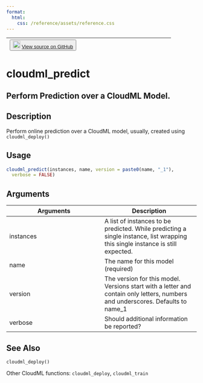 ```yaml
---
format:
  html:
    css: /reference/assets/reference.css
---
```


| <button class="button"> ![](/reference/assets/GitHub-Mark-32px.png){width="20"} [View source on GitHub](NULL/blob/main/R/models.R#L95) </button> |
|:------------------------------:|:--------------------------------------:|

# cloudml_predict

## Perform Prediction over a CloudML Model.

## Description
Perform online prediction over a CloudML model, usually, created using `cloudml_deploy()`


## Usage
```r
cloudml_predict(instances, name, version = paste0(name, "_1"), 
  verbose = FALSE) 
```

## Arguments
|Arguments|Description|
|---|---|
| instances | A list of instances to be predicted. While predicting a single instance, list wrapping this single instance is still expected. |
| name | The name for this model (required) |
| version | The version for this model. Versions start with a letter and contain only letters, numbers and underscores. Defaults to name_1 |
| verbose | Should additional information be reported? |






## See Also

`cloudml_deploy()`

Other CloudML functions: `cloudml_deploy`,   `cloudml_train`

